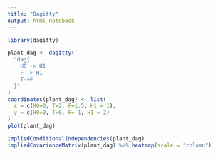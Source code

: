 ```yaml
---
title: "Dagitty"
output: html_notebook
---
```



```r
library(dagitty)
```
```r
plant_dag <- dagitty(
  "dag{
    H0 -> H1
    F -> H1
    T->F
  }"
)
coordinates(plant_dag) <- list(
  x = c(H0=0, T=2, F=1.5, H1 = 1),
  y = c(H0=0, T=0, F= 1, H1 = 2)
)
plot(plant_dag)
```
```r
impliedConditionalIndependencies(plant_dag)
impliedCovarianceMatrix(plant_dag) %>% heatmap(scale = "column")
```

